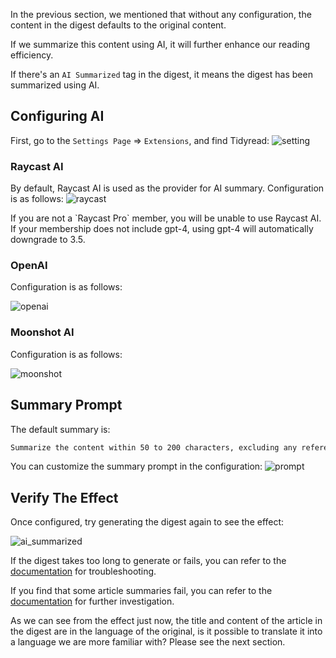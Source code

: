 
In the previous section, we mentioned that without any configuration, the content in the digest defaults to the original content.

If we summarize this content using AI, it will further enhance our reading efficiency.

If there's an `AI Summarized` tag in the digest, it means the digest has been summarized using AI.

## Configuring AI

First, go to the `Settings Page` => `Extensions`, and find Tidyread:
![setting](https://tidyread.s3.us-west-2.amazonaws.com/setting.png)

### Raycast AI

By default, Raycast AI is used as the provider for AI summary.
Configuration is as follows:
![raycast](https://tidyread.s3.us-west-2.amazonaws.com/raycast_config.png)

<Callout type="warning">
    If you are not a `Raycast Pro` member, you will be unable to use Raycast AI.
</Callout>
<Callout type="info">
    If your membership does not include gpt-4, using gpt-4 will automatically
    downgrade to 3.5.
</Callout>

### OpenAI

Configuration is as follows:

![openai](https://tidyread.s3.us-west-2.amazonaws.com/openai_config.png)

### Moonshot AI

Configuration is as follows:

![moonshot](https://tidyread.s3.us-west-2.amazonaws.com/moonshot_config.png)

## Summary Prompt

The default summary is:

```md copy
Summarize the content within 50 to 200 characters, excluding any references to author publicity and promotion. The summary should be straightforward and in {{lang}}.
```

You can customize the summary prompt in the configuration:
![prompt](https://tidyread.s3.us-west-2.amazonaws.com/prompt_setting.png)

## Verify The Effect

Once configured, try generating the digest again to see the effect:

![ai_summarized](https://tidyread.s3.us-west-2.amazonaws.com/digest_with_ai.png)

If the digest takes too long to generate or fails, you can refer to the [documentation](/docs/why-digest-failed) for troubleshooting.

If you find that some article summaries fail, you can refer to the [documentation](/docs/why-some-articles-fail-to-be-summarized) for further investigation.

As we can see from the effect just now, the title and content of the article in the digest are in the language of the original, is it possible to translate it into a language we are more familiar with? Please see the next section.
